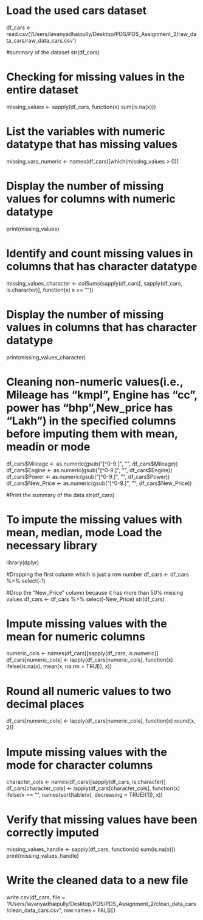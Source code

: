 # Load the used cars dataset
df_cars <- read.csv('/Users/lavanyadhaipully/Desktop/PDS/PDS_Assignment_2/raw_data_cars/raw_data_cars.csv')

#summary of the dataset
str(df_cars)

# Checking for missing values in the entire dataset
missing_values <- sapply(df_cars, function(x) sum(is.na(x)))

# List the variables with numeric datatype that has missing values
missing_vars_numeric <- names(df_cars)[which(missing_values > 0)]

# Display the number of missing values for  columns with numeric datatype
print(missing_values)

# Identify and count missing values in columns that has character datatype
missing_values_character <- colSums(sapply(df_cars[, sapply(df_cars, is.character)], function(x) x == ""))

# Display the number of missing values in columns that has character datatype
print(missing_values_character)

# Cleaning non-numeric values(i.e., Mileage has "kmpl", Engine has "cc", power has "bhp",New_price has "Lakh")  in the specified columns before imputing them with mean, meadin or mode
df_cars$Mileage <- as.numeric(gsub("[^0-9.]", "", df_cars$Mileage))
df_cars$Engine <- as.numeric(gsub("[^0-9.]", "", df_cars$Engine))
df_cars$Power <- as.numeric(gsub("[^0-9.]", "", df_cars$Power))
df_cars$New_Price <- as.numeric(gsub("[^0-9.]", "", df_cars$New_Price))

#Print the summary of the data
str(df_cars)


# To impute the missing values with mean, median, mode Load the necessary library
library(dplyr)

#Dropping the first column which is just a row number
df_cars <- df_cars %>% select(-1)

#Drop the "New_Price" column because it has more than 50% missing values
df_cars <- df_cars %>% select(-New_Price)
str(df_cars)

# Impute missing values with the mean for numeric columns
numeric_cols <- names(df_cars)[sapply(df_cars, is.numeric)]
df_cars[numeric_cols] <- lapply(df_cars[numeric_cols], function(x) ifelse(is.na(x), mean(x, na.rm = TRUE), x))

# Round all numeric values to two decimal places
df_cars[numeric_cols] <- lapply(df_cars[numeric_cols], function(x) round(x, 2))

# Impute missing values with the mode for character columns
character_cols <- names(df_cars)[sapply(df_cars, is.character)]
df_cars[character_cols] <- lapply(df_cars[character_cols], function(x) ifelse(x == "", names(sort(table(x), decreasing = TRUE)[1]), x))

# Verify that missing values have been correctly imputed
missing_values_handle <- sapply(df_cars, function(x) sum(is.na(x)))
print(missing_values_handle)

# Write the cleaned data to a new file
write.csv(df_cars, file = "/Users/lavanyadhaipully/Desktop/PDS/PDS_Assignment_2/clean_data_cars/clean_data_cars.csv", row.names = FALSE)